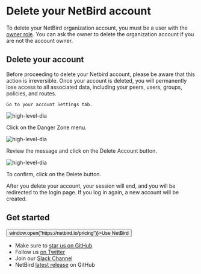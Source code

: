 
# Delete your NetBird account
To delete your NetBird organization account, you must be a user with the [owner role](/how-to/add-users-to-your-network#manage-user-roles). You can ask the owner to delete the organization account if you are not the account owner.
## Delete your account
<Note>
    Before proceeding to delete your Netbird account, please be aware that this action is irreversible. Once your account is deleted, you will permanently lose access to all associated data, including your peers, users, groups, policies, and routes.
</Note>

    Go to your account Settings tab.
<p>
    <img src="/docs-static/img/how-to-guides/account-settings.png" alt="high-level-dia" className="imagewrapper"/>
</p>
Click on the Danger Zone menu.
<p>
    <img src="/docs-static/img/how-to-guides/account-settings-danger-zone.png" alt="high-level-dia" className="imagewrapper"/>
</p>
Review the message and click on the Delete Account button.
<p>
    <img src="/docs-static/img/how-to-guides/account-settings-delete-account-confirm.png" alt="high-level-dia" className="imagewrapper"/>
</p>
To confirm, click on the Delete button.

After you delete your account, your session will end, and you will be redirected to the login page.
<Note>
    If you log in again, a new account will be created.
</Note>
## Get started
<p float="center" >
    <Button name="button" className="button-5" onClick={() => window.open("https://netbird.io/pricing")}>Use NetBird</Button>
</p>

- Make sure to [star us on GitHub](https://github.com/netbirdio/netbird)
- Follow us [on Twitter](https://twitter.com/netbird)
- Join our [Slack Channel](https://join.slack.com/t/netbirdio/shared_invite/zt-vrahf41g-ik1v7fV8du6t0RwxSrJ96A)
- NetBird [latest release](https://github.com/netbirdio/netbird/releases) on GitHub